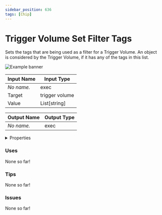 ```yaml
---
sidebar_position: 636
tags: [Chip]
---
```


# Trigger Volume Set Filter Tags

Sets the tags that are being used as a filter for a Trigger Volume. An object is considered by the Trigger Volume, if it has any of the tags in this list.



![Example banner](./assets/6668fd38-076e-4d03-b9a1-02eca5edd0b7.svg)

| Input Name | Input Type |
|-----------|-----------|
| *No name.* | exec |
| Target | trigger volume |
| Value | List[string] |

| Output Name | Output Type |
|-----------|-----------|
| *No name.* | exec |


<details>
  <summary>Properties</summary>
  <div>
    <div>
    <table>
      <thead>
        <tr>
          <th>Is beta required?</th>
          <th>❌</th>
        </tr>
        <tr>
          <th>Is this chip a trolling risk?</th>
          <th>❌</th>
        </tr>
        <tr>
          <th>Chip UUID</th>
          <th>6668fd38-076e-4d03-b9a1-02eca5edd0b7</th>
        </tr>
      </thead>
    </table>
    </div>
  </div>
</details>

### Uses

None so far!

### Tips

None so far!

### Issues

None so far!